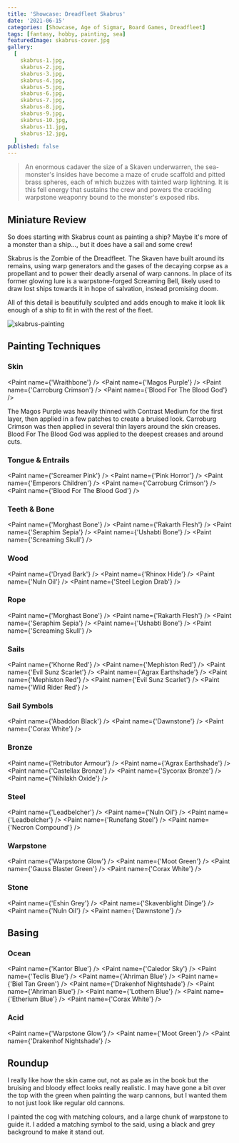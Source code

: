 ```yaml
---
title: 'Showcase: Dreadfleet Skabrus'
date: '2021-06-15'
categories: [Showcase, Age of Sigmar, Board Games, Dreadfleet]
tags: [fantasy, hobby, painting, sea]
featuredImage: skabrus-cover.jpg
gallery:
  [
    skabrus-1.jpg,
    skabrus-2.jpg,
    skabrus-3.jpg,
    skabrus-4.jpg,
    skabrus-5.jpg,
    skabrus-6.jpg,
    skabrus-7.jpg,
    skabrus-8.jpg,
    skabrus-9.jpg,
    skabrus-10.jpg,
    skabrus-11.jpg,
    skabrus-12.jpg,
  ]
published: false
---
```


> An enormous cadaver the size of a Skaven underwarren, the sea-monster's insides have become a maze of crude scaffold
> and pitted brass spheres, each of which buzzes with tainted warp lightning. It is this fell energy that sustains the
> crew and powers the crackling warpstone weaponry bound to the monster's exposed ribs.

## Miniature Review

So does starting with Skabrus count as painting a ship? Maybe it's more of a monster than a ship..., but it does have a
sail and some crew!

Skabrus is the Zombie of the Dreadfleet. The Skaven have built around its remains, using warp generators and the gases
of the decaying corpse as a propellant and to power their deadly arsenal of warp cannons. In place of its former
glowing lure is a warpstone-forged Screaming Bell, likely used to draw lost ships towards it in  hope of salvation,
instead promising doom.

All of this detail is beautifully sculpted and adds enough to make it look lik enough of a ship to fit in with the rest
of the fleet.

![skabrus-painting](skabrus-painting.jpg)

## Painting Techniques

### Skin
<Paint name={'Wraithbone'} />
<Paint name={'Magos Purple'} />
<Paint name={'Carroburg Crimson'} />
<Paint name={'Blood For The Blood God'} />

The Magos Purple was heavily thinned with Contrast Medium for the first layer, then applied in a few patches to create
a bruised look. Carroburg Crimson was then applied in several thin layers around the skin creases.
Blood For The Blood God was applied to the deepest creases and around cuts.

### Tongue & Entrails
<Paint name={'Screamer Pink'} />
<Paint name={'Pink Horror'} />
<Paint name={'Emperors Children'} />
<Paint name={'Carroburg Crimson'} />
<Paint name={'Blood For The Blood God'} />

### Teeth & Bone
<Paint name={'Morghast Bone'} />
<Paint name={'Rakarth Flesh'} />
<Paint name={'Seraphim Sepia'} />
<Paint name={'Ushabti Bone'} />
<Paint name={'Screaming Skull'} />

### Wood
<Paint name={'Dryad Bark'} />
<Paint name={'Rhinox Hide'} />
<Paint name={'Nuln Oil'} />
<Paint name={'Steel Legion Drab'} />

### Rope
<Paint name={'Morghast Bone'} />
<Paint name={'Rakarth Flesh'} />
<Paint name={'Seraphim Sepia'} />
<Paint name={'Ushabti Bone'} />
<Paint name={'Screaming Skull'} />

### Sails
<Paint name={'Khorne Red'} />
<Paint name={'Mephiston Red'} />
<Paint name={'Evil Sunz Scarlet'} />
<Paint name={'Agrax Earthshade'} />
<Paint name={'Mephiston Red'} />
<Paint name={'Evil Sunz Scarlet'} />
<Paint name={'Wild Rider Red'} />

### Sail Symbols
<Paint name={'Abaddon Black'} />
<Paint name={'Dawnstone'} />
<Paint name={'Corax White'} />

### Bronze
<Paint name={'Retributor Armour'} />
<Paint name={'Agrax Earthshade'} />
<Paint name={'Castellax Bronze'} />
<Paint name={'Sycorax Bronze'} />
<Paint name={'Nihilakh Oxide'} />

### Steel
<Paint name={'Leadbelcher'} />
<Paint name={'Nuln Oil'} />
<Paint name={'Leadbelcher'} />
<Paint name={'Runefang Steel'} />
<Paint name={'Necron Compound'} />

### Warpstone
<Paint name={'Warpstone Glow'} />
<Paint name={'Moot Green'} />
<Paint name={'Gauss Blaster Green'} />
<Paint name={'Corax White'} />

### Stone
<Paint name={'Eshin Grey'} />
<Paint name={'Skavenblight Dinge'} />
<Paint name={'Nuln Oil'} />
<Paint name={'Dawnstone'} />

## Basing

### Ocean

<Paint name={'Kantor Blue'} />
<Paint name={'Caledor Sky'} />
<Paint name={'Teclis Blue'} />
<Paint name={'Ahriman Blue'} />
<Paint name={'Biel Tan Green'} />
<Paint name={'Drakenhof Nightshade'} />
<Paint name={'Ahriman Blue'} />
<Paint name={'Lothern Blue'} />
<Paint name={'Etherium Blue'} />
<Paint name={'Corax White'} />

### Acid
<Paint name={'Warpstone Glow'} />
<Paint name={'Moot Green'} />
<Paint name={'Drakenhof Nightshade'} />

## Roundup

I really like how the skin came out, not as pale as in the book but the bruising and bloody effect looks really
realistic. I may have gone a bit over the top with the green when painting the warp cannons, but I wanted them to not
just look like regular old cannons.

I painted the cog with matching colours, and a large chunk of warpstone to guide it. I added a matching symbol to the
said, using a black and grey background to make it stand out.
